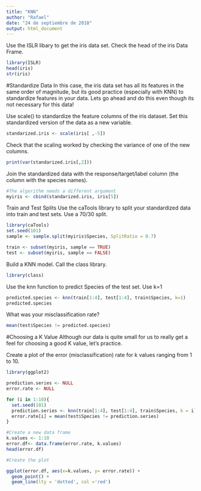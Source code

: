 ```yaml
---
title: "KNN"
author: "Rafael"
date: "24 de septiembre de 2018"
output: html_document
---
```


Use the ISLR libary to get the iris data set. Check the head of the iris Data Frame.
```r
library(ISLR)
head(iris)
str(iris)
```

#Standardize Data
In this case, the iris data set has all its features in the same order of magnitude, but its good practice (especially with KNN) to standardize features in your data. Lets go ahead and do this even though its not 
necessary for this data!

Use scale() to standardize the feature columns of the iris dataset. Set this standardized version of the data as a new variable.
```r
standarized.iris <- scale(iris[ ,-5])
```

Check that the scaling worked by checking the variance of one of the new columns.
```r
print(var(standarized.iris[,2]))
```
Join the standardized data with the response/target/label column (the column with the species names).
```r
#The algorithm needs a different argument
myiris <- cbind(standarized.iris, iris[5])
```

Train and Test Splits
Use the caTools library to split your standardized data into train and test sets. Use a 70/30 split.

```r
library(caTools)
set.seed(101)
sample <- sample.split(myiris$Species, SplitRatio = 0.7)

train <- subset(myiris, sample == TRUE)
test <- subset(myiris, sample == FALSE)
```

Build a KNN model.
Call the class library.
```r
library(class)
```
Use the knn function to predict Species of the test set. Use k=1
```r
predicted.species <- knn(train[1:4], test[1:4], train$Species, k=1)
predicted.species
```
What was your misclassification rate?
```r
mean(test$Species != predicted.species)
```

#Choosing a K Value
Although our data is quite small for us to really get a feel for choosing a good K value, let's practice.

Create a plot of the error (misclassification) rate for k values ranging from 1 to 10.
```r
library(ggplot2)

prediction.series <- NULL
error.rate <- NULL

for (i in 1:10){
  set.seed(101)
  prediction.series <- knn(train[1:4], test[1:4], train$Species, k = i)
  error.rate[i] = mean(test$Species != prediction.series)
}

#Create a new data frame
k.values <- 1:10
error.df<- data.frame(error.rate, k.values)
head(error.df)

#Create the plot

ggplot(error.df, aes(x=k.values, y= error.rate)) +
  geom_point() +
  geom_line(lty = 'dotted', col ='red')


```

